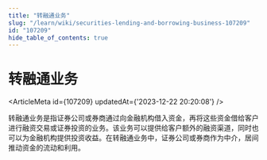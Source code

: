 ```yaml
---
title: "转融通业务"
slug: "/learn/wiki/securities-lending-and-borrowing-business-107209"
id: "107209"
hide_table_of_contents: true
---
```



# 转融通业务

<ArticleMeta id={107209} updatedAt={'2023-12-22 20:20:08'} />
<div className='border-solid border-b border-t-0 my-4 border-[var(--ifm-color-gray-300)]' />

转融通业务是指证券公司或券商通过向金融机构借入资金，再将这些资金借给客户进行融资交易或证券投资的业务。该业务可以提供给客户额外的融资渠道，同时也可以为金融机构提供投资收益。在转融通业务中，证券公司或券商作为中介，居间推动资金的流动和利用。
